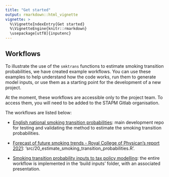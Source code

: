 ```yaml
---
title: "Get started"
output: rmarkdown::html_vignette
vignette: >
  %\VignetteIndexEntry{Get started}
  %\VignetteEngine{knitr::rmarkdown}
  \usepackage[utf8]{inputenc}
---
```


## Workflows

To illustrate the use of the `smktrans` functions to estimate smoking transition probabilities, we have created example workflows. You can use these examples to help understand how the code works, run them to generate model inputs, or use them as a starting point for the development of a new project.    

At the moment, these workflows are accessible only to the project team. To access them, you will need to be added to the STAPM Gitlab organisation.  

The workflows are listed below:  

- [English national smoking transition probabilities](https://gitlab.com/stapm/projects/smoking-model-development/smoking_transitions_paper): main development repo for testing and validating the method to estimate the smoking transition probabilities.    

- [Forecast of future smoking trends - Royal College of Physican's report 2021](https://gitlab.com/stapm/projects/RCP_smoking_trends): 'src/20_estimate_smoking_transition_probabilities.R'.

- [Smoking transition probability inputs to tax policy modelling](https://gitlab.com/stapm/example-workflows/tax_policy_modelling): the entire workflow is implemented in the 'build inputs' folder, with an associated presentation.     







